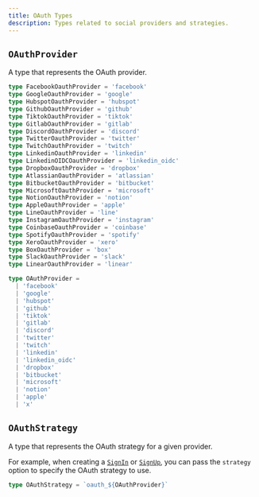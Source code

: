```yaml
---
title: OAuth Types
description: Types related to social providers and strategies.
---
```


## `OAuthProvider`

A type that represents the OAuth provider.

```ts
type FacebookOauthProvider = 'facebook'
type GoogleOauthProvider = 'google'
type HubspotOauthProvider = 'hubspot'
type GithubOauthProvider = 'github'
type TiktokOauthProvider = 'tiktok'
type GitlabOauthProvider = 'gitlab'
type DiscordOauthProvider = 'discord'
type TwitterOauthProvider = 'twitter'
type TwitchOauthProvider = 'twitch'
type LinkedinOauthProvider = 'linkedin'
type LinkedinOIDCOauthProvider = 'linkedin_oidc'
type DropboxOauthProvider = 'dropbox'
type AtlassianOauthProvider = 'atlassian'
type BitbucketOauthProvider = 'bitbucket'
type MicrosoftOauthProvider = 'microsoft'
type NotionOauthProvider = 'notion'
type AppleOauthProvider = 'apple'
type LineOauthProvider = 'line'
type InstagramOauthProvider = 'instagram'
type CoinbaseOauthProvider = 'coinbase'
type SpotifyOauthProvider = 'spotify'
type XeroOauthProvider = 'xero'
type BoxOauthProvider = 'box'
type SlackOauthProvider = 'slack'
type LinearOauthProvider = 'linear'

type OAuthProvider =
  | 'facebook'
  | 'google'
  | 'hubspot'
  | 'github'
  | 'tiktok'
  | 'gitlab'
  | 'discord'
  | 'twitter'
  | 'twitch'
  | 'linkedin'
  | 'linkedin_oidc'
  | 'dropbox'
  | 'bitbucket'
  | 'microsoft'
  | 'notion'
  | 'apple'
  | 'x'
```

## `OAuthStrategy`

A type that represents the OAuth strategy for a given provider.

For example, when creating a [`SignIn`](/docs/references/javascript/sign-in/sign-in#sign-in-create-params) or [`SignUp`](/docs/references/javascript/sign-up/sign-up#sign-up-create-params), you can pass the `strategy` option to specify the OAuth strategy to use.

```ts
type OAuthStrategy = `oauth_${OAuthProvider}`
```
